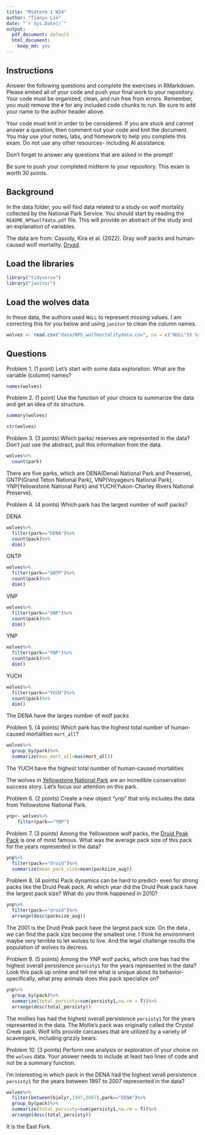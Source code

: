 ```yaml
---
title: "Midterm 1 W24"
author: "Tianyu Lin"
date: "`r Sys.Date()`"
output:
  pdf_document: default
  html_document: 
    keep_md: yes
---
```


## Instructions
Answer the following questions and complete the exercises in RMarkdown. Please embed all of your code and push your final work to your repository. Your code must be organized, clean, and run free from errors. Remember, you must remove the `#` for any included code chunks to run. Be sure to add your name to the author header above. 

Your code must knit in order to be considered. If you are stuck and cannot answer a question, then comment out your code and knit the document. You may use your notes, labs, and homework to help you complete this exam. Do not use any other resources- including AI assistance.  

Don't forget to answer any questions that are asked in the prompt!  

Be sure to push your completed midterm to your repository. This exam is worth 30 points.  

## Background
In the data folder, you will find data related to a study on wolf mortality collected by the National Park Service. You should start by reading the `README_NPSwolfdata.pdf` file. This will provide an abstract of the study and an explanation of variables.  

The data are from: Cassidy, Kira et al. (2022). Gray wolf packs and human-caused wolf mortality. [Dryad](https://doi.org/10.5061/dryad.mkkwh713f). 

## Load the libraries
```r
library("tidyverse")
library("janitor")
```

## Load the wolves data
In these data, the authors used `NULL` to represent missing values. I am correcting this for you below and using `janitor` to clean the column names.
```r
wolves <- read.csv("data/NPS_wolfmortalitydata.csv", na = c("NULL")) %>% clean_names()
```

## Questions
Problem 1. (1 point) Let's start with some data exploration. What are the variable (column) names?  
```r
names(wolves)
```

Problem 2. (1 point) Use the function of your choice to summarize the data and get an idea of its structure.  
```r
summary(wolves)
```

```r
str(wolves)
```

Problem 3. (3 points) Which parks/ reserves are represented in the data? Don't just use the abstract, pull this information from the data.  
```r
wolves%>%
  count(park)
```
There are five parks, which are DENA(Denali National Park and Preserve), GNTP(Grand Teton National Park), VNP(Voyageurs National Park), YNP(Yellowstone National Park) and YUCH(Yukon-Charley Rivers National Preserve).

Problem 4. (4 points) Which park has the largest number of wolf packs?

DENA
```r
wolves%>%
  filter(park=="DENA")%>%
  count(pack)%>%
  dim()
```

GNTP
```r
wolves%>%
  filter(park=="GNTP")%>%
  count(pack)%>%
  dim()
```

VNP
```r
wolves%>%
  filter(park=="VNP")%>%
  count(pack)%>%
  dim()
```

YNP
```r
wolves%>%
  filter(park=="YNP")%>%
  count(pack)%>%
  dim()
```

YUCH
```r
wolves%>%
  filter(park=="YUCH")%>%
  count(pack)%>%
  dim()
```
The DENA have the larges number of wolf packs

Problem 5. (4 points) Which park has the highest total number of human-caused mortalities `mort_all`?
```r
wolves%>%
  group_by(park)%>%
  summarize(max_mort_all=max(mort_all))
```
The YUCH have the highest total number of human-caused mortalities

The wolves in [Yellowstone National Park](https://www.nps.gov/yell/learn/nature/wolf-restoration.htm) are an incredible conservation success story. Let's focus our attention on this park.  

Problem 6. (2 points) Create a new object "ynp" that only includes the data from Yellowstone National Park.  
```r
ynp<- wolves%>%
    filter(park=="YNP")
```

Problem 7. (3 points) Among the Yellowstone wolf packs, the [Druid Peak Pack](https://www.pbs.org/wnet/nature/in-the-valley-of-the-wolves-the-druid-wolf-pack-story/209/) is one of most famous. What was the average pack size of this pack for the years represented in the data?
```r
ynp%>%
  filter(pack=="druid")%>%
  summarize(mean_pack_size=mean(packsize_aug))
```

Problem 8. (4 points) Pack dynamics can be hard to predict- even for strong packs like the Druid Peak pack. At which year did the Druid Peak pack have the largest pack size? What do you think happened in 2010?
```r
ynp%>%
  filter(pack=="druid")%>%
  arrange(desc(packsize_aug))
```
The 2001 is the Druid Peak pack have the largest pack size. On the data , we can find the pack size become the smallest one. I think he environment maybe very terrible to let wolves to live. And the legal challenge results the population of wolves to decress.

Problem 9. (5 points) Among the YNP wolf packs, which one has had the highest overall persistence `persisty1` for the years represented in the data? Look this pack up online and tell me what is unique about its behavior- specifically, what prey animals does this pack specialize on?  
```r
ynp%>%
  group_by(pack)%>%
  summarize(total_persisty=sum(persisty1,na.rm = T))%>%
  arrange(desc(total_persisty))
```
The mollies has had the highest overall persistence `persisty1` for the years represented in the data. 
The Mollie’s pack was originally called the Crystal Creek pack. Wolf kills provide carcasses that are utilized by a variety of scavengers, including grizzly bears.

Problem 10. (3 points) Perform one analysis or exploration of your choice on the `wolves` data. Your answer needs to include at least two lines of code and not be a summary function.

I'm interesting in which pack in the DENA had the highest verall persistence `persisty1` for the years between 1997 to 2007 represented in the data?
```r
wolves%>%
  filter(between(biolyr,1997,2007),park=="DENA")%>%
  group_by(pack)%>%
  summarize(total_persisty=sum(persisty1,na.rm = T))%>%
  arrange(desc(total_persisty))
```
It is the East Fork.
